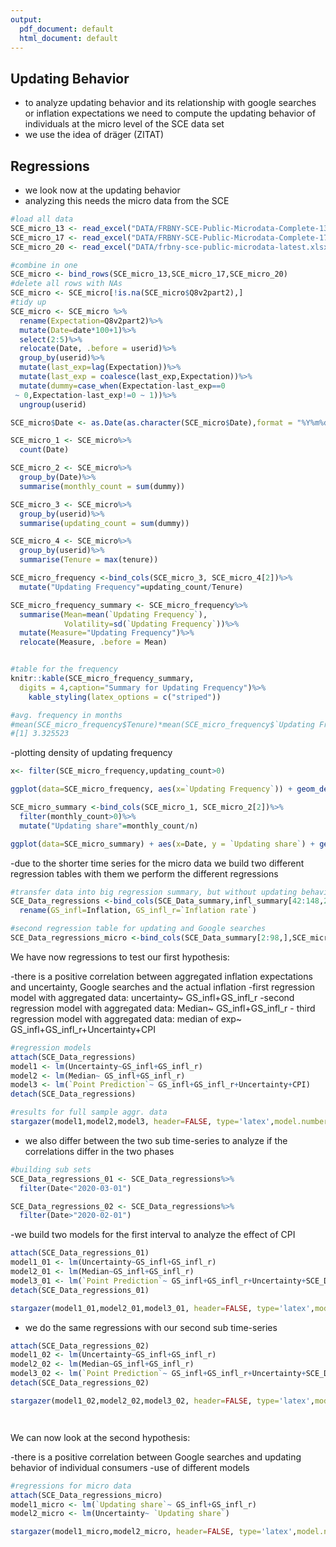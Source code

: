 ```yaml
---
output:
  pdf_document: default
  html_document: default
---
```


## Updating Behavior

- to analyze updating behavior and its relationship with google searches or inflation expectations we need to compute the updating behavior of individuals at the micro level of the SCE data set
- we use the idea of dräger (ZITAT)



## Regressions

- we look now at the updating behavior
- analyzing this needs the micro data from the SCE



<!--Micro data by the SCE-->
```r

#load all data
SCE_micro_13 <- read_excel("DATA/FRBNY-SCE-Public-Microdata-Complete-13-16.xlsx")
SCE_micro_17 <- read_excel("DATA/FRBNY-SCE-Public-Microdata-Complete-17-19.xlsx")
SCE_micro_20 <- read_excel("DATA/frbny-sce-public-microdata-latest.xlsx")

#combine in one
SCE_micro <- bind_rows(SCE_micro_13,SCE_micro_17,SCE_micro_20)
#delete all rows with NAs
SCE_micro <- SCE_micro[!is.na(SCE_micro$Q8v2part2),]
#tidy up
SCE_micro <- SCE_micro %>%
  rename(Expectation=Q8v2part2)%>%
  mutate(Date=date*100+1)%>%
  select(2:5)%>%
  relocate(Date, .before = userid)%>%
  group_by(userid)%>%
  mutate(last_exp=lag(Expectation))%>% 
  mutate(last_exp = coalesce(last_exp,Expectation))%>%
  mutate(dummy=case_when(Expectation-last_exp==0
 ~ 0,Expectation-last_exp!=0 ~ 1))%>%
  ungroup(userid)

SCE_micro$Date <- as.Date(as.character(SCE_micro$Date),format = "%Y%m%d")

SCE_micro_1 <- SCE_micro%>%
  count(Date)

SCE_micro_2 <- SCE_micro%>%
  group_by(Date)%>%
  summarise(monthly_count = sum(dummy))

SCE_micro_3 <- SCE_micro%>%
  group_by(userid)%>%
  summarise(updating_count = sum(dummy))

SCE_micro_4 <- SCE_micro%>%
  group_by(userid)%>%
  summarise(Tenure = max(tenure))

SCE_micro_frequency <-bind_cols(SCE_micro_3, SCE_micro_4[2])%>%
  mutate("Updating Frequency"=updating_count/Tenure)

SCE_micro_frequency_summary <- SCE_micro_frequency%>%
  summarise(Mean=mean(`Updating Frequency`),
            Volatility=sd(`Updating Frequency`))%>%
  mutate(Measure="Updating Frequency")%>%
  relocate(Measure, .before = Mean)


#table for the frequency
knitr::kable(SCE_micro_frequency_summary,
  digits = 4,caption="Summary for Updating Frequency")%>%
    kable_styling(latex_options = c("striped"))

#avg. frequency in months
#mean(SCE_micro_frequency$Tenure)*mean(SCE_micro_frequency$`Updating Frequency`)
#[1] 3.325523
```


-plotting density of updating frequency

<!--Plot Micro data distribution of updating frequency by the SCE all in one-->
```r
x<- filter(SCE_micro_frequency,updating_count>0)

ggplot(data=SCE_micro_frequency, aes(x=`Updating Frequency`)) + geom_density(adjust=1, alpha=0.6,color="#440154FF", fill="#440154FF") + labs(x="Updating Frequency in Percent",y="Density") +scale_x_continuous(breaks = seq(0, 1, by = 0.1))+ theme_minimal()

```


<!--Plot Micro data updating share by the SCE all in one-->
```r


SCE_micro_summary <-bind_cols(SCE_micro_1, SCE_micro_2[2])%>%
  filter(monthly_count>0)%>%
  mutate("Updating share"=monthly_count/n)

ggplot(data=SCE_micro_summary) + aes(x=Date, y = `Updating share`) + geom_line(size=1,color="#440154FF")+labs(x="Years",y="Updating Share")+scale_x_date(date_labels = "%Y",date_breaks = "year")+ theme_minimal()

```

-due to the shorter time series for the micro data we build two different regression tables with them we perform the different regressions


<!--Regressions-->
```r
#transfer data into big regression summary, but without updating behavior
SCE_Data_regressions <-bind_cols(SCE_Data_summary,infl_summary[42:148,2:3])%>%
  rename(GS_infl=Inflation, GS_infl_r=`Inflation rate`)

#second regression table for updating and Google searches
SCE_Data_regressions_micro <-bind_cols(SCE_Data_summary[2:98,],SCE_micro_summary[4],infl_summary[43:139,2:3])%>%rename(GS_infl=Inflation, GS_infl_r=`Inflation rate`)

```

We have now regressions to test our first hypothesis:

-there is a positive correlation between aggregated inflation expectations and uncertainty, Google searches and the actual inflation
-first regression model with aggregated data: uncertainty~ GS_infl+GS_infl_r
-second regression model with aggregated data: Median~ GS_infl+GS_infl_r
- third regression model with aggregated data: median of exp~ GS_infl+GS_infl_r+Uncertainty+CPI

<!--Regression Model aggregated data-->
```r

#regression models
attach(SCE_Data_regressions)
model1 <- lm(Uncertainty~GS_infl+GS_infl_r)
model2 <- lm(Median~ GS_infl+GS_infl_r)
model3 <- lm(`Point Prediction`~ GS_infl+GS_infl_r+Uncertainty+CPI)
detach(SCE_Data_regressions)

#results for full sample aggr. data
stargazer(model1,model2,model3, header=FALSE, type='latex',model.numbers= FALSE,title = "Regressions for aggregated Data, full sample",omit.stat = c("rsq", "f"))


```


- we also differ between the two sub time-series to analyze if the correlations differ in the two phases

<!--Regression Model aggregated data sub-->
```r

#building sub sets
SCE_Data_regressions_01 <- SCE_Data_regressions%>%
  filter(Date<"2020-03-01")

SCE_Data_regressions_02 <- SCE_Data_regressions%>%
  filter(Date>"2020-02-01")

```

-we build two models for the first interval to analyze the effect of CPI

<!--Regression Models aggregated data sub1-->
```r

attach(SCE_Data_regressions_01)
model1_01 <- lm(Uncertainty~GS_infl+GS_infl_r)
model2_01 <- lm(Median~GS_infl+GS_infl_r)
model3_01 <- lm(`Point Prediction`~ GS_infl+GS_infl_r+Uncertainty+SCE_Data_regressions_01$CPI)
detach(SCE_Data_regressions_01)

stargazer(model1_01,model2_01,model3_01, header=FALSE, type='latex',model.numbers= FALSE,title = "Regressions for aggregated Data, sample from 06/13-02/20",omit.stat = c("rsq", "f"))

```

- we do the same regressions with our second sub time-series

<!--Regression Models aggregated data sub2-->
```r

attach(SCE_Data_regressions_02)
model1_02 <- lm(Uncertainty~GS_infl+GS_infl_r)
model2_02 <- lm(Median~GS_infl+GS_infl_r)
model3_02 <- lm(`Point Prediction`~ GS_infl+GS_infl_r+Uncertainty+SCE_Data_regressions_02$CPI)
detach(SCE_Data_regressions_02)

stargazer(model1_02,model2_02,model3_02, header=FALSE, type='latex',model.numbers= FALSE,title = "Regressions for aggregated Data, sample 03/20-04/22",omit.stat = c("rsq", "f"))




```

We can now look at the second hypothesis:

-there is a positive correlation between Google searches and updating behavior of individual consumers
-use of different models

<!--Regression Model micro data 1-->
```r
#regressions for micro data
attach(SCE_Data_regressions_micro)
model1_micro <- lm(`Updating share`~ GS_infl+GS_infl_r)
model2_micro <- lm(Uncertainty~ `Updating share`)

stargazer(model1_micro,model2_micro, header=FALSE, type='latex',model.numbers= FALSE,title = "Regressions for Micro-Data",omit.stat = c("rsq", "f"))


```





